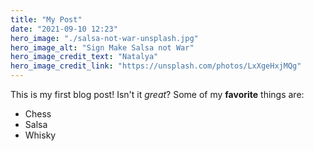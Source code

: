 ```yaml
---
title: "My Post"
date: "2021-09-10 12:23"
hero_image: "./salsa-not-war-unsplash.jpg"
hero_image_alt: "Sign Make Salsa not War"
hero_image_credit_text: "Natalya"
hero_image_credit_link: "https://unsplash.com/photos/LxXgeHxjMQg"
---
```

This is my first blog post! Isn't it *great*?
Some of my **favorite** things are:
* Chess
* Salsa
* Whisky